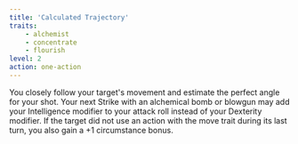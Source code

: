 ```yaml
---
title: 'Calculated Trajectory'
traits:
    - alchemist
    - concentrate
    - flourish
level: 2
action: one-action
---
```


You closely follow your target's movement and estimate the perfect angle for your shot. Your next Strike with an alchemical bomb or blowgun may add your Intelligence modifier to your attack roll instead of your Dexterity modifier. If the target did not use an action with the move trait during its last turn, you also gain a +1 circumstance bonus.